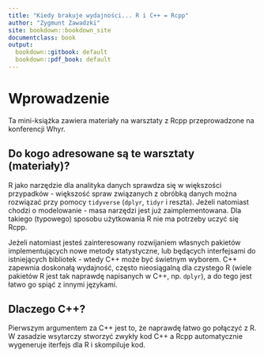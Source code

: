 ```yaml
---
title: "Kiedy brakuje wydajności... R i C++ = Rcpp"
author: "Zygmunt Zawadzki"
site: bookdown::bookdown_site
documentclass: book
output:
  bookdown::gitbook: default
  bookdown::pdf_book: default
---
```



# Wprowadzenie {-}

Ta mini-książka zawiera materiały na warsztaty z Rcpp przeprowadzone na konferencji Whyr.

## Do kogo adresowane są te warsztaty (materiały)?

R jako narzędzie dla analityka danych sprawdza się w większości przypadków - większość spraw związanych z obróbką danych można rozwiązać przy pomocy `tidyverse` (`dplyr`, `tidyr` i reszta). Jeżeli natomiast chodzi o modelowanie - masa narzędzi jest już zaimplementowana. Dla takiego (typowego) sposobu użytkowania R nie ma potrzeby uczyć się Rcpp.

Jeżeli natomiast jesteś zainteresowany rozwijaniem własnych pakietów implementujących nowe metody statystyczne, lub będących interfejsami do istniejących bibliotek - wtedy C++ może być świetnym wyborem. C++ zapewnia doskonałą wydajność, często nieosiągalną dla czystego R (wiele pakietów R jest tak naprawdę napisanych w C++, np. `dplyr`), a do tego jest łatwo go spiąć z innymi językami.

## Dlaczego C++?

Pierwszym argumentem za C++ jest to, że naprawdę łatwo go połączyć z R. W zasadzie wsytarczy stworzyć zwykły kod C++ a Rcpp automatycznie wygeneruje iterfejs dla R i skompiluje kod.


